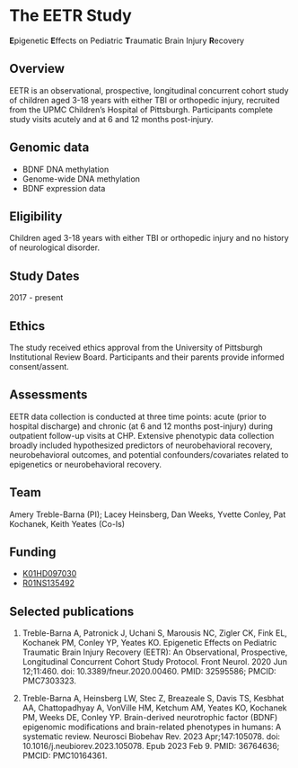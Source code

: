 # The EETR Study {.unnumbered}

**E**pigenetic **E**ffects on Pediatric **T**raumatic Brain Injury **R**ecovery

## Overview

EETR is an observational, prospective, longitudinal concurrent cohort study of children aged 3-18 years with either TBI or orthopedic injury, recruited from the UPMC Children's Hospital of Pittsburgh. Participants complete study visits acutely and at 6 and 12 months post-injury.

## Genomic data

-   BDNF DNA methylation
-   Genome-wide DNA methylation
-   BDNF expression data

## Eligibility

Children aged 3-18 years with either TBI or orthopedic injury and no history of neurological disorder.

## Study Dates

2017 - present

## Ethics

The study received ethics approval from the University of Pittsburgh Institutional Review Board. Participants and their parents provide informed consent/assent.

## Assessments

EETR data collection is conducted at three time points: acute (prior to hospital discharge) and chronic (at 6 and 12 months post-injury) during outpatient follow-up visits at CHP. Extensive phenotypic data collection broadly included hypothesized predictors of neurobehavioral recovery, neurobehavioral outcomes, and potential confounders/covariates related to epigenetics or neurobehavioral recovery.

## Team

Amery Treble-Barna (PI); Lacey Heinsberg, Dan Weeks, Yvette Conley, Pat Kochanek, Keith Yeates (Co-Is)

## Funding

-   [K01HD097030](https://reporter.nih.gov/search/IEeSkSd_70aDzwz6FxIMDA/project-details/10678647)
-   [R01NS135492](https://reporter.nih.gov/search/IEeSkSd_70aDzwz6FxIMDA/project-details/10980135)

## Selected publications

1.  Treble-Barna A, Patronick J, Uchani S, Marousis NC, Zigler CK, Fink EL, Kochanek PM, Conley YP, Yeates KO. Epigenetic Effects on Pediatric Traumatic Brain Injury Recovery (EETR): An Observational, Prospective, Longitudinal Concurrent Cohort Study Protocol. Front Neurol. 2020 Jun 12;11:460. doi: 10.3389/fneur.2020.00460. PMID: 32595586; PMCID: PMC7303323.

2.  Treble-Barna A, Heinsberg LW, Stec Z, Breazeale S, Davis TS, Kesbhat AA, Chattopadhyay A, VonVille HM, Ketchum AM, Yeates KO, Kochanek PM, Weeks DE, Conley YP. Brain-derived neurotrophic factor (BDNF) epigenomic modifications and brain-related phenotypes in humans: A systematic review. Neurosci Biobehav Rev. 2023 Apr;147:105078. doi: 10.1016/j.neubiorev.2023.105078. Epub 2023 Feb 9. PMID: 36764636; PMCID: PMC10164361.
